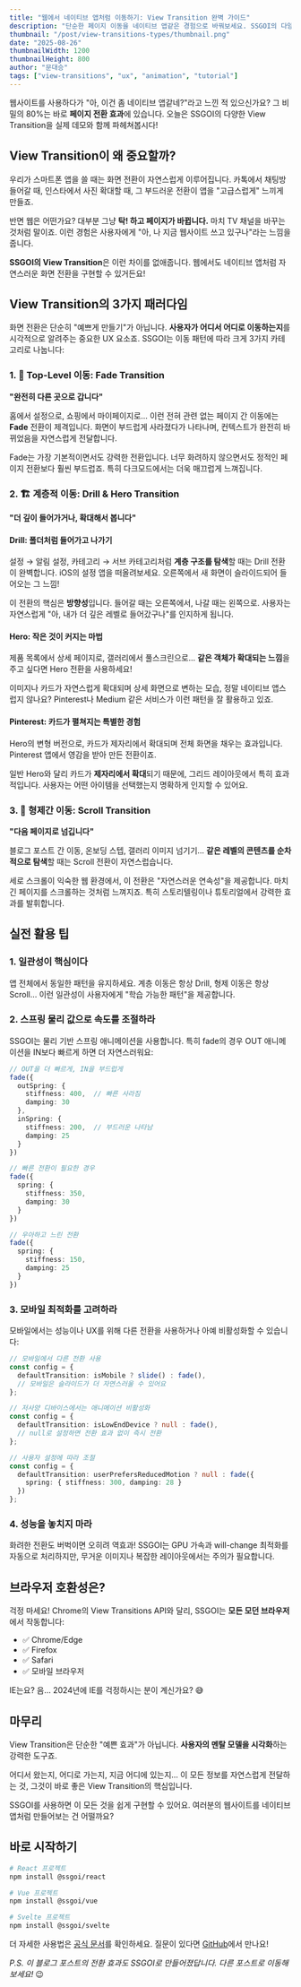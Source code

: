 ```yaml
---
title: "웹에서 네이티브 앱처럼 이동하기: View Transition 완벽 가이드"
description: "단순한 페이지 이동을 네이티브 앱같은 경험으로 바꿔보세요. SSGOI의 다양한 View Transition 유형과 실제 사용 예시를 인터랙티브 데모와 함께 소개합니다."
thumbnail: "/post/view-transitions-types/thumbnail.png"
date: "2025-08-26"
thumbnailWidth: 1200
thumbnailHeight: 800
author: "문대승"
tags: ["view-transitions", "ux", "animation", "tutorial"]
---
```


웹사이트를 사용하다가 "아, 이건 좀 네이티브 앱같네?"라고 느낀 적 있으신가요? 그 비밀의 80%는 바로 **페이지 전환 효과**에 있습니다. 오늘은 SSGOI의 다양한 View Transition을 실제 데모와 함께 파헤쳐봅시다!

## View Transition이 왜 중요할까?

우리가 스마트폰 앱을 쓸 때는 화면 전환이 자연스럽게 이루어집니다. 카톡에서 채팅방 들어갈 때, 인스타에서 사진 확대할 때, 그 부드러운 전환이 앱을 "고급스럽게" 느끼게 만들죠.

반면 웹은 어떤가요? 대부분 그냥 **탁! 하고 페이지가 바뀝니다.** 마치 TV 채널을 바꾸는 것처럼 말이죠. 이런 경험은 사용자에게 "아, 나 지금 웹사이트 쓰고 있구나"라는 느낌을 줍니다.

**SSGOI의 View Transition**은 이런 차이를 없애줍니다. 웹에서도 네이티브 앱처럼 자연스러운 화면 전환을 구현할 수 있거든요!

## View Transition의 3가지 패러다임

화면 전환은 단순히 "예쁘게 만들기"가 아닙니다. **사용자가 어디서 어디로 이동하는지**를 시각적으로 알려주는 중요한 UX 요소죠. SSGOI는 이동 패턴에 따라 크게 3가지 카테고리로 나눕니다:

### 1. 🌅 Top-Level 이동: Fade Transition

**"완전히 다른 곳으로 갑니다"**

홈에서 설정으로, 쇼핑에서 마이페이지로... 이런 전혀 관련 없는 페이지 간 이동에는 **Fade** 전환이 제격입니다. 화면이 부드럽게 사라졌다가 나타나며, 컨텍스트가 완전히 바뀌었음을 자연스럽게 전달합니다.

<ViewTransitionDemo type="fade" />

Fade는 가장 기본적이면서도 강력한 전환입니다. 너무 화려하지 않으면서도 정적인 페이지 전환보다 훨씬 부드럽죠. 특히 다크모드에서는 더욱 매끄럽게 느껴집니다.

### 2. 🏗️ 계층적 이동: Drill & Hero Transition

**"더 깊이 들어가거나, 확대해서 봅니다"**

#### Drill: 폴더처럼 들어가고 나가기

설정 → 알림 설정, 카테고리 → 서브 카테고리처럼 **계층 구조를 탐색**할 때는 Drill 전환이 완벽합니다. iOS의 설정 앱을 떠올려보세요. 오른쪽에서 새 화면이 슬라이드되어 들어오는 그 느낌!

<ViewTransitionDemo type="drill" />

이 전환의 핵심은 **방향성**입니다. 들어갈 때는 오른쪽에서, 나갈 때는 왼쪽으로. 사용자는 자연스럽게 "아, 내가 더 깊은 레벨로 들어갔구나"를 인지하게 됩니다.

#### Hero: 작은 것이 커지는 마법

제품 목록에서 상세 페이지로, 갤러리에서 풀스크린으로... **같은 객체가 확대되는 느낌**을 주고 싶다면 Hero 전환을 사용하세요!

<ViewTransitionDemo type="hero" />

이미지나 카드가 자연스럽게 확대되며 상세 화면으로 변하는 모습, 정말 네이티브 앱스럽지 않나요? Pinterest나 Medium 같은 서비스가 이런 패턴을 잘 활용하고 있죠.

#### Pinterest: 카드가 펼쳐지는 특별한 경험

Hero의 변형 버전으로, 카드가 제자리에서 확대되며 전체 화면을 채우는 효과입니다. Pinterest 앱에서 영감을 받아 만든 전환이죠.

<ViewTransitionDemo type="pinterest" />

일반 Hero와 달리 카드가 **제자리에서 확대**되기 때문에, 그리드 레이아웃에서 특히 효과적입니다. 사용자는 어떤 아이템을 선택했는지 명확하게 인지할 수 있어요.

### 3. 📖 형제간 이동: Scroll Transition

**"다음 페이지로 넘깁니다"**

블로그 포스트 간 이동, 온보딩 스텝, 갤러리 이미지 넘기기... **같은 레벨의 콘텐츠를 순차적으로 탐색**할 때는 Scroll 전환이 자연스럽습니다.

<ViewTransitionDemo type="scroll" />

세로 스크롤이 익숙한 웹 환경에서, 이 전환은 "자연스러운 연속성"을 제공합니다. 마치 긴 페이지를 스크롤하는 것처럼 느껴지죠. 특히 스토리텔링이나 튜토리얼에서 강력한 효과를 발휘합니다.

## 실전 활용 팁

### 1. 일관성이 핵심이다

앱 전체에서 동일한 패턴을 유지하세요. 계층 이동은 항상 Drill, 형제 이동은 항상 Scroll... 이런 일관성이 사용자에게 "학습 가능한 패턴"을 제공합니다.

### 2. 스프링 물리 값으로 속도를 조절하라

SSGOI는 물리 기반 스프링 애니메이션을 사용합니다. 특히 fade의 경우 OUT 애니메이션을 IN보다 빠르게 하면 더 자연스러워요:

```typescript
// OUT을 더 빠르게, IN을 부드럽게
fade({
  outSpring: {
    stiffness: 400,  // 빠른 사라짐
    damping: 30
  },
  inSpring: {
    stiffness: 200,  // 부드러운 나타남
    damping: 25
  }
})

// 빠른 전환이 필요한 경우
fade({
  spring: {
    stiffness: 350,
    damping: 30
  }
})

// 우아하고 느린 전환
fade({
  spring: {
    stiffness: 150,
    damping: 25
  }
})
```

### 3. 모바일 최적화를 고려하라

모바일에서는 성능이나 UX를 위해 다른 전환을 사용하거나 아예 비활성화할 수 있습니다:

```typescript
// 모바일에서 다른 전환 사용
const config = {
  defaultTransition: isMobile ? slide() : fade(),
  // 모바일은 슬라이드가 더 자연스러울 수 있어요
};

// 저사양 디바이스에서는 애니메이션 비활성화
const config = {
  defaultTransition: isLowEndDevice ? null : fade(),
  // null로 설정하면 전환 효과 없이 즉시 전환
};

// 사용자 설정에 따라 조절
const config = {
  defaultTransition: userPrefersReducedMotion ? null : fade({
    spring: { stiffness: 300, damping: 28 }
  })
};
```

### 4. 성능을 놓치지 마라

화려한 전환도 버벅이면 오히려 역효과! SSGOI는 GPU 가속과 will-change 최적화를 자동으로 처리하지만, 무거운 이미지나 복잡한 레이아웃에서는 주의가 필요합니다.

## 브라우저 호환성은?

걱정 마세요! Chrome의 View Transitions API와 달리, SSGOI는 **모든 모던 브라우저**에서 작동합니다:

- ✅ Chrome/Edge
- ✅ Firefox  
- ✅ Safari
- ✅ 모바일 브라우저

IE는요? 음... 2024년에 IE를 걱정하시는 분이 계신가요? 😅

## 마무리

View Transition은 단순한 "예쁜 효과"가 아닙니다. **사용자의 멘탈 모델을 시각화**하는 강력한 도구죠. 

어디서 왔는지, 어디로 가는지, 지금 어디에 있는지... 이 모든 정보를 자연스럽게 전달하는 것, 그것이 바로 좋은 View Transition의 핵심입니다.

SSGOI를 사용하면 이 모든 것을 쉽게 구현할 수 있어요. 여러분의 웹사이트를 네이티브 앱처럼 만들어보는 건 어떨까요?

## 바로 시작하기

```bash
# React 프로젝트
npm install @ssgoi/react

# Vue 프로젝트  
npm install @ssgoi/vue

# Svelte 프로젝트
npm install @ssgoi/svelte
```

더 자세한 사용법은 [공식 문서](https://ssgoi.dev)를 확인하세요. 질문이 있다면 [GitHub](https://github.com/meursyphus/ssgoi)에서 만나요!

*P.S. 이 블로그 포스트의 전환 효과도 SSGOI로 만들어졌답니다. 다른 포스트로 이동해보세요!* 😉